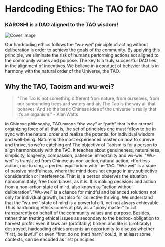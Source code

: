 # Hardcoding Ethics: The TAO for DAO
 
### KAROSHI is a DAO aligned to the TAO wisdom!

![Cover image](https://i.imgur.com/iI99Sx0.png)

Our hardcoding ethics follows the “wu-wei” principle of acting without deliberation in order to achieve the goals of the community. By applying this principle, we eliminate the risk of humans performing actions not aligned to the community values and purpose. The key to a truly successful DAO lies in the alignment of incentives. We believe in a conduct of behavior that is in harmony with the natural order of the Universe, the TAO.

## Why the TAO, Taoism and wu-wei?

> "The Tao is not something different from nature, from ourselves, from our surrounding trees and waters and air. The Tao is the way all that behaves. And so the basic Chinese idea of the universe is really that it’s an organism.” - Alan Watts

In Chinese philosophy, TAO means “the way” or “path” that is the eternal organizing force of all that is, the set of principles one must follow to be in sync with the natural order and realize the potential for individual wisdom and well-being. Nature is the most experienced master on how to survive and thrive, so we’re catching on!
The objective of Taoism is for a person to align harmoniously with the TAO. It teaches about genuineness, naturalness, simplicity, longevity, compassion, patience, immortality and wu-wei.
"Wu-wei" is translated from Chinese as non-action, natural action, effortless action, not-forcing, a perfect equilibrium with the TAO. "Wu-wei" is a state of passive mindfulness, where the mind does not engage in any subjective consideration or interference. That is, a person observes the situation noncommittally, free from biases, as it is. It is making decisions and action from a non-action state of mind, also known as “action without deliberation”. "Wu-wei" is a chance for mindful and balanced solutions not only for individual growth, but also for collective thriving.
We understand that the “wu-wei” state of mind is a powerful gift, yet not always achievable. Thus hardcoding ethics comes at play as a "proxy master" to act transparently on behalf of the community values and purpose. Besides, rather than treating ethical issues as secondary to the bedrock obligation to harvest profits even if laws are (profitably) broken and life is (profitably) destroyed, hardcoding ethics presents an opportunity to discuss whether “first, be lawful” or even “first, do no (net) harm” could, in at least some contexts, can be encoded as first principles.
